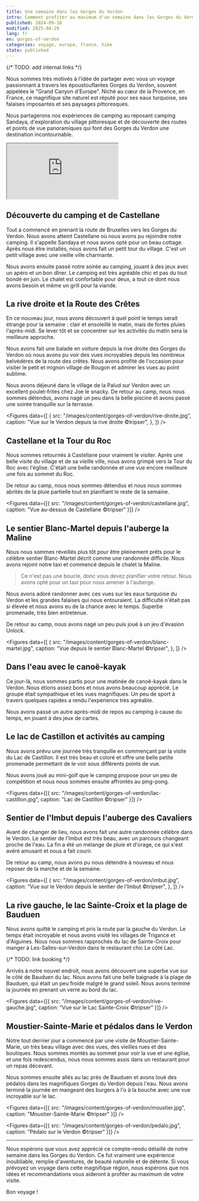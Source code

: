 ```yaml
---
title: Une semaine dans les Gorges du Verdon
intro: Comment profiter au maximum d'un semaine dans les Gorges du Verdon et ses eaux turquoises
published: 2024-09-18
modified: 2025-04-29
lang: fr
en: gorges-of-verdon
categories: voyage, europe, france, hike
state: published
---
```



{/* TODO: add internal links */}

Nous sommes très motivés à l'idée de partager avec vous un voyage passionnant à travers les époustouflantes Gorges du Verdon, souvent appelées le "Grand Canyon d'Europe". Niché au cœur de la Provence, en France, ce magnifique site naturel est réputé pour ses eaux turquoise, ses falaises imposantes et ses paysages pittoresques.

Nous partagerons nos expériences de camping au reposant camping Sandaya, d'exploration du village pittoresque et de découverte des routes et points de vue panoramiques qui font des Gorges du Verdon une destination incontournable.

<div className="iframe">
  <iframe src="https://www.google.com/maps/d/u/4/embed?mid=1-rhH-ospyPPFjCqtExCZVjnDIuC3g2k&ehbc=2E312F&noprof=1"></iframe>
</div>

## Découverte du camping et de Castellane

Tout a commencé en prenant la route de Bruxelles vers les Gorges du Verdon. Nous avons atteint Castellane où nous avons pu rejoindre notre camping. Il s'appelle Sandaya et nous avons opté pour un <MdxLink href="https://www.sandaya.fr/nos-campings/domaine-du-verdon/nos-locations/10">beau cottage</MdxLink>. Après nous être installés, nous avons fait un petit tour du village. C'est un petit village avec une vieille ville charmante.

Nous avons ensuite passé notre soirée au camping, jouant à des jeux avec un apéro et un bon dîner. Le camping est très agréable chic et pas du tout bondé en juin. Le chalet est confortable pour deux, a tout ce dont nous avons besoin et même un grill pour la viande.

## La rive droite et la Route des Crêtes

En ce nouveau jour, nous avons découvert à quel point le temps serait étrange pour la semaine : clair et ensoleillé le matin, mais de fortes pluies l'après-midi. Se lever tôt et se concentrer sur les activités du matin sera la meilleure approche.

Nous avons fait une balade en voiture depuis la rive droite des Gorges du Verdon où nous avons pu voir des vues incroyables depuis les nombreux belvédères de la route des crêtes. Nous avons profité de l'occasion pour visiter le petit et <MdxLink href="https://maps.app.goo.gl/rtnTH9gg2XDmXXdw6">mignon village de Rougon</MdxLink> et admirer les vues au point sublime.

Nous avons déjeuné dans le village de la Palud sur Verdon avec un excellent poulet-frites chez <MdxLink href="https://maps.app.goo.gl/NEENt7LQ9zGeT4dq7">Joe le snacky</MdxLink>. De retour au camp, nous nous sommes détendus, avons nagé un peu dans la belle piscine et avons passé une soirée tranquille sur la terrasse.

<Figures
  data={[
    {
      src: "/images/content/gorges-of-verdon/rive-droite.jpg",
      caption: "Vue sur le Verdon depuis la rive droite ©tripser",
    },
  ]}
/>

## Castellane et la Tour du Roc

Nous sommes retournés à Castellane pour vraiment le visiter. Après une belle visite du village et de sa vieille ville, nous avons grimpé vers la Tour du Roc avec l'église. C'était une belle randonnée et une vue encore meilleure une fois au sommet du Roc.

De retour au camp, nous nous sommes détendus et nous nous sommes abrités de la pluie partielle tout en planifiant le reste de la semaine.

<Figures
  data={[{ src: "/images/content/gorges-of-verdon/castellane.jpg", caption: "Vue au-dessus de Castellane ©tripser" }]}
/>

## Le sentier Blanc-Martel depuis l'auberge la Maline

Nous nous sommes réveillés plus tôt pour être pleinement prêts pour le <MdxLink href="https://www.alltrails.com/fr/randonnee/france/alpes-de-haute-provence/sentier-blanc-martel-gorge-du-verdon">célèbre sentier Blanc-Martel</MdxLink> décrit comme une randonnée difficile. Nous avons rejoint notre taxi et commencé depuis le chalet la Maline.

> Ce n'est pas une boucle, donc vous devez planifier votre retour. Nous avons opté pour un taxi pour nous amener à l'auberge.

Nous avons adoré randonner avec ces vues sur les eaux turquoise du Verdon et les grandes falaises qui nous entouraient. La difficulté n'était pas si élevée et nous avons eu de la chance avec le temps. Superbe promenade, très bien entretenue.

De retour au camp, nous avons nagé un peu puis joué à un jeu d'évasion Unlock.

<Figures
  data={[
    {
      src: "/images/content/gorges-of-verdon/blanc-martel.jpg",
      caption: "Vue depuis le sentier Blanc-Martel ©tripser",
    },
  ]}
/>

## Dans l'eau avec le canoë-kayak

Ce jour-là, nous sommes partis pour une matinée de <MdxLink href="https://www.raftsession.com/canoe-verdon-gorges-castellane/demi-journee/">canoë-kayak dans le Verdon</MdxLink>. Nous étions assez bons et nous avons beaucoup apprécié. Le groupe était sympathique et les vues magnifiques. Un peu de sport à travers quelques rapides a rendu l'expérience très agréable.

Nous avons passé un autre après-midi de repos au camping à cause du temps, en jouant à des jeux de cartes.

## Le lac de Castillon et activités au camping

Nous avons prévu une journée très tranquille en commençant par la visite du <MdxLink href="https://maps.app.goo.gl/SQX4oDrhEMYgumy5A">Lac de Castillon</MdxLink>. Il est très beau et coloré et offre une belle petite promenade permettant de le voir sous différents points de vue.

Nous avons joué au mini-golf que le camping propose pour un peu de compétition et nous nous sommes ensuite affrontés au ping-pong.

<Figures data={[{ src: "/images/content/gorges-of-verdon/lac-castillon.jpg", caption: "Lac de Castillon ©tripser" }]} />

## Sentier de l'Imbut depuis l'auberge des Cavaliers

Avant de changer de lieu, nous avons fait une autre randonnée célèbre dans le Verdon. <MdxLink href="https://www.alltrails.com/fr/randonnee/france/alpes-de-haute-provence/sentier-de-l-imbut">Le sentier de l'Imbut</MdxLink> est très beau, avec un parcours changeant proche de l'eau. La fin a été un mélange de pluie et d'orage, ce qui s'est avéré amusant et nous a fait courir.

De retour au camp, nous avons pu nous détendre à nouveau et nous reposer de la marche et de la semaine.

<Figures
  data={[
    {
      src: "/images/content/gorges-of-verdon/imbut.jpg",
      caption: "Vue sur le Verdon depuis le sentier de l'Imbut ©tripser",
    },
  ]}
/>

## La rive gauche, le lac Sainte-Croix et la plage de Bauduen

Nous avons quitté le camping et pris la route par la gauche du Verdon. Le temps était incroyable et nous avons visité les villages de Trigance et d'Aiguines. Nous nous sommes rapprochés du lac de Sainte-Croix pour manger à Les-Salles-sur-Verdon dans le restaurant chic <MdxLink href="https://maps.app.goo.gl/yotzPaqtaf5MS4CNA">Le côté Lac</MdxLink>.

{/* TODO: link booking */}

Arrivés à notre nouvel endroit, nous avons découvert une superbe vue sur le côté de Bauduen du lac. Nous avons fait une belle baignade à la plage de Bauduen, qui était un peu froide malgré le grand soleil. Nous avons terminé la journée en prenant un verre au bord du lac.

<Figures
  data={[{ src: "/images/content/gorges-of-verdon/rive-gauche.jpg", caption: "Vue sur le Lac Sainte-Croix ©tripser" }]}
/>

## Moustier-Sainte-Marie et pédalos dans le Verdon

Notre tout dernier jour a commencé par une visite de <MdxLink href="https://maps.app.goo.gl/siCtYiu4sTiDK8ZeA">Moustier-Sainte-Marie</MdxLink>, un très beau village avec des vues, des vieilles rues et des boutiques. Nous sommes montés au sommet pour voir la vue et une église, et une fois redescendus, nous nous sommes assis dans un restaurant pour un repas décevant.

Nous sommes ensuite allés au lac près de Bauduen et avons loué des pédalos dans les magnifiques Gorges du Verdon depuis l'eau. Nous avons terminé la journée en mangeant des burgers à <MdxLink href="https://maps.app.goo.gl/yPr6dXbTPfEfBwfv5">l'o à la bouche</MdxLink> avec une vue incroyable sur le lac.

<Figures data={[{ src: "/images/content/gorges-of-verdon/moustier.jpg", caption: "Moustier-Sainte-Marie ©tripser" }]} />

<Figures data={[{ src: "/images/content/gorges-of-verdon/pedalo.jpg", caption: "Pédalo sur le Verdon ©tripser" }]} />

---

Nous espérons que vous avez apprécié ce compte-rendu détaillé de notre semaine dans les Gorges du Verdon. Ce fut vraiment une expérience inoubliable, remplie d'aventures, de beauté naturelle et de détente. Si vous prévoyez un voyage dans cette magnifique région, nous espérons que nos idées et recommandations vous aideront à profiter au maximum de votre visite.

Bon voyage !

